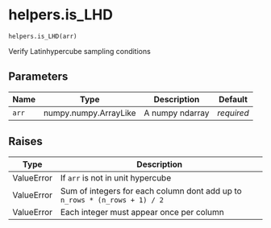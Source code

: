 # helpers.is_LHD { #pyLHD.helpers.is_LHD }

`helpers.is_LHD(arr)`

Verify Latinhypercube sampling conditions

## Parameters

| Name   | Type                  | Description     | Default    |
|--------|-----------------------|-----------------|------------|
| `arr`  | numpy.numpy.ArrayLike | A numpy ndarray | _required_ |

## Raises

| Type       | Description                                                                |
|------------|----------------------------------------------------------------------------|
| ValueError | If `arr` is not in unit hypercube                                          |
| ValueError | Sum of integers for each column dont add up to `n_rows * (n_rows + 1) / 2` |
| ValueError | Each integer must appear once per column                                   |